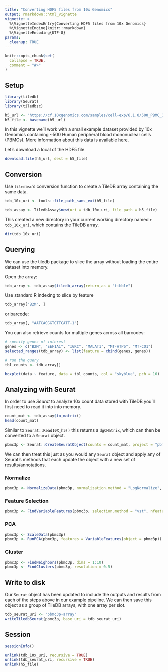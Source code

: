 ```yaml
---
title: "Converting HDF5 files from 10x Genomics"
output: rmarkdown::html_vignette
vignette: >
  %\VignetteIndexEntry{Converting HDF5 files from 10x Genomics}
  %\VignetteEngine{knitr::rmarkdown}
  %\VignetteEncoding{UTF-8}
params:
  cleanup: TRUE
---
```


```r
knitr::opts_chunk$set(
  collapse = TRUE,
  comment = "#>"
)
```

## Setup

```r
library(tiledb)
library(Seurat)
library(tiledbsc)

h5_url <- "https://cf.10xgenomics.com/samples/cell-exp/6.1.0/500_PBMC_3p_LT_Chromium_X/500_PBMC_3p_LT_Chromium_X_filtered_feature_bc_matrix.h5"
h5_file <- basename(h5_url)
```

In this vignette we'll work with a small example dataset provided by 10x Genomics containing ~500 Human peripheral blood mononuclear cells (PBMCs). More information about this data is available [here](https://www.10xgenomics.com/resources/datasets/500-human-pbm-cs-3-lt-v-3-1-chromium-x-3-1-low-6-1-0).

Let's download a local of the HDF5 file.

```r
download.file(h5_url, dest = h5_file)
```

## Conversion

Use `tiledbsc`'s conversion function to create a TileDB array containing the same data.

```r
tdb_10x_uri <- tools::file_path_sans_ext(h5_file)

tdb_assay <- TiledbAssay$new(uri = tdb_10x_uri, file_path = h5_file)
```

This created a new directory in your current working directory named `r tdb_10x_uri`, which contains the TileDB array.

```r
dir(tdb_10x_uri)
```

## Querying

We can use the tiledb package to slice the array without loading the entire dataset into memory.

Open the array:

```r
tdb_array <- tdb_assay$tiledb_array(return_as = "tibble")
```

Use standard R indexing to slice by feature

```r
tdb_array["B2M", ]
```

or barcode:

```r
tdb_array[, "AATCACGGTCTTCATT-1"]
```

You can also retrieve counts for multiple genes across all barcodes:

```r
# specify genes of interest
genes <- c("B2M", "EEF1A1", "IGKC", "MALAT1", "MT-ATP6", "MT-CO1")
selected_ranges(tdb_array) <- list(feature = cbind(genes, genes))

# run the query
tbl_counts <- tdb_array[]

boxplot(data ~ feature, data = tbl_counts, col = "skyblue", pch = 16)
```

## Analyzing with Seurat

In order to use *Seurat* to analyze 10x count data stored with TileDB you'll first need to read it into into memory.

```r
count_mat <- tdb_assay$to_matrix()
head(count_mat)
```

Similar to `Seurat::Read10X_h5()` this returns a `dgCMatrix`, which can then be converted to a `Seurat` object.

```r
pbmc3p <- Seurat::CreateSeuratObject(counts = count_mat, project = "pbmc3p")
```

We can then treat this just as you would any `Seurat` object and apply any of Seurat's methods that each update the object with a new set of results/annotations.

### Normalize

```r
pbmc3p <- NormalizeData(pbmc3p, normalization.method = "LogNormalize", scale.factor = 10000)
```

### Feature Selection

```r
pbmc3p <- FindVariableFeatures(pbmc3p, selection.method = "vst", nfeatures = 2000)
```

### PCA

```r
pbmc3p <- ScaleData(pbmc3p)
pbmc3p <- RunPCA(pbmc3p, features = VariableFeatures(object = pbmc3p))
```


### Cluster

```r
pbmc3p <- FindNeighbors(pbmc3p, dims = 1:10)
pbmc3p <- FindClusters(pbmc3p, resolution = 0.5)
```

## Write to disk

Our `Seurat` object has been updated to include the outputs and results from each of the steps above in our example pipeline. We can then save this object as a group of TileDB arrays, with one array per slot.

```r
tdb_seurat_uri <- "pbmc3p-array"
writeTiledbSeurat(pbmc3p, base_uri = tdb_seurat_uri)
```

## Session

```r
sessionInfo()
```

```r
unlink(tdb_10x_uri, recursive = TRUE)
unlink(tdb_seurat_uri, recursive = TRUE)
unlink(h5_file)
```



